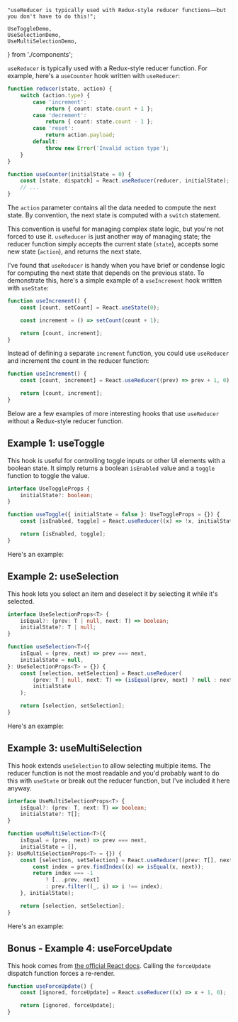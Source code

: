    "useReducer is typically used with Redux-style reducer functions––but you don't have to do this!";

    UseToggleDemo,
    UseSelectionDemo,
    UseMultiSelectionDemo,
} from './components';

`useReducer` is typically used with a Redux-style reducer function. For example, here's a `useCounter` hook written with `useReducer`:

```ts
function reducer(state, action) {
    switch (action.type) {
        case 'increment':
            return { count: state.count + 1 };
        case 'decrement':
            return { count: state.count - 1 };
        case 'reset':
            return action.payload;
        default:
            throw new Error('Invalid action type');
    }
}

function useCounter(initialState = 0) {
    const [state, dispatch] = React.useReducer(reducer, initialState);
    // ...
}
```

The `action` parameter contains all the data needed to compute the next state. By convention, the next state is computed with a `switch` statement.

This convention is useful for managing complex state logic, but you're not forced to use it. `useReducer` is just another way of managing state; the reducer function simply accepts the current state (`state`), accepts some new state (`action`), and returns the next state.

I've found that `useReducer` is handy when you have brief or condense logic for computing the next state that depends on the previous state. To demonstrate this, here's a simple example of a `useIncrement` hook written with `useState`:

```ts
function useIncrement() {
    const [count, setCount] = React.useState(0);

    const increment = () => setCount(count + 1);

    return [count, increment];
}
```

Instead of defining a separate `increment` function, you could use `useReducer` and increment the count in the reducer function:

```ts
function useIncrement() {
    const [count, increment] = React.useReducer((prev) => prev + 1, 0);

    return [count, increment];
}
```

Below are a few examples of more interesting hooks that use `useReducer` without a Redux-style reducer function.

<OpenToWork />

## Example 1: useToggle

This hook is useful for controlling toggle inputs or other UI elements with a boolean state. It simply returns a boolean `isEnabled` value and a `toggle` function to toggle the value.

```ts
interface UseToggleProps {
    initialState?: boolean;
}

function useToggle({ initialState = false }: UseToggleProps = {}) {
    const [isEnabled, toggle] = React.useReducer((x) => !x, initialState);

    return [isEnabled, toggle];
}
```

Here's an example:

<UseToggleDemo />

## Example 2: useSelection

This hook lets you select an item and deselect it by selecting it while it's selected.

```ts
interface UseSelectionProps<T> {
    isEqual?: (prev: T | null, next: T) => boolean;
    initialState?: T | null;
}

function useSelection<T>({
    isEqual = (prev, next) => prev === next,
    initialState = null,
}: UseSelectionProps<T> = {}) {
    const [selection, setSelection] = React.useReducer(
        (prev: T | null, next: T) => (isEqual(prev, next) ? null : next),
        initialState
    );

    return [selection, setSelection];
}
```

Here's an example:

<UseSelectionDemo />

## Example 3: useMultiSelection

This hook extends `useSelection` to allow selecting multiple items. The reducer function is not the most readable and you'd probably want to do this with `useState` or break out the reducer function, but I've included it here anyway.

```ts
interface UseMultiSelectionProps<T> {
    isEqual?: (prev: T, next: T) => boolean;
    initialState?: T[];
}

function useMultiSelection<T>({
    isEqual = (prev, next) => prev === next,
    initialState = [],
}: UseMultiSelectionProps<T> = {}) {
    const [selection, setSelection] = React.useReducer((prev: T[], next: T) => {
        const index = prev.findIndex((x) => isEqual(x, next));
        return index === -1
            ? [...prev, next]
            : prev.filter((_, i) => i !== index);
    }, initialState);

    return [selection, setSelection];
}
```

Here's an example:

<UseMultiSelectionDemo />

## Bonus - Example 4: useForceUpdate

This hook comes from [the official React docs](https://reactjs.org/docs/hooks-faq.html#is-there-something-like-forceupdate). Calling the `forceUpdate` dispatch function forces a re-render.

```ts
function useForceUpdate() {
    const [ignored, forceUpdate] = React.useReducer((x) => x + 1, 0);

    return [ignored, forceUpdate];
}
```

<ConnectSection />
